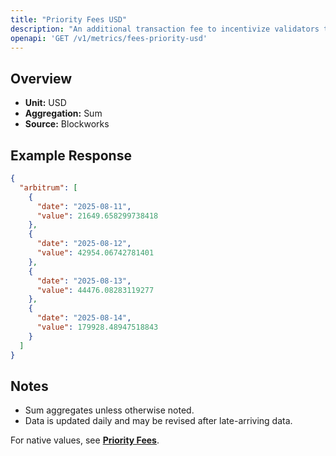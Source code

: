 ```yaml
---
title: "Priority Fees USD"
description: "An additional transaction fee to incentivize validators to prioritize and execute transactions."
openapi: 'GET /v1/metrics/fees-priority-usd'
---
```


## Overview

- **Unit:** USD
- **Aggregation:** Sum
- **Source:** Blockworks

## Example Response

```json
{
  "arbitrum": [
    {
      "date": "2025-08-11",
      "value": 21649.658299738418
    },
    {
      "date": "2025-08-12",
      "value": 42954.06742781401
    },
    {
      "date": "2025-08-13",
      "value": 44476.08283119277
    },
    {
      "date": "2025-08-14",
      "value": 179928.48947518843
    }
  ]
}
```

## Notes
- Sum aggregates unless otherwise noted.
- Data is updated daily and may be revised after late-arriving data.


<Note>For native values, see **[Priority Fees](./fees-priority)**.</Note>